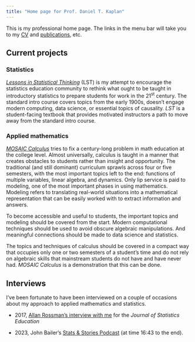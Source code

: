 ```yaml
---
title: "Home page for Prof. Daniel T. Kaplan"
---
```


This is my professional home page. The links in the menu bar will take you to my [CV](CV.html) and [publications](publications.html), etc.

## Current projects

### Statistics

[*Lessons in Statistical Thinking*](https://dtkaplan.github.io/Lessons-in-statistical-thinking) (LST) is my attempt to encourage the statistics education community to rethink what ought to be taught in introductory statistics to prepare students for work in the 21^st^ century. The standard intro course covers topics from the early 1900s, doesn't engage modern computing, data science, or essential topics of causality. *LST* is a student-facing textbook that provides motivated instructors a path to move away from the standard intro course. 

### Applied mathematics

[*MOSAIC Calculus*](https://www.mosaic-web.org/MOSAIC-Calculus/) tries to fix a century-long problem in math education at the college level. Almost universally, calculus is taught in a manner that creates obstacles to students rather than insight and opportunity. The traditional (and still dominant) curriculum sprawls across four or five semesters, with the most important topics left to the end: functions of multiple variables, linear algebra, and dynamics. Only lip service is paid to modeling, one of the most important phases in using mathematics. Modeling refers to translating real-world situations into a mathematical representation that can be easily worked with to extract information and answers.

To become accessible and useful to students, the important topics and modeling should be covered from the start. Modern computational techniques should be used to avoid obscure algebraic manipulations. And meaningful connections should be made to data science and statistics. 

The topics and techniques of calculus should be covered in a compact way that occupies only one or two semesters of a student's time and do not rely on algebraic skills that mainstream students do not have and have never had. *MOSAIC Calculus* is a demonstration that this can be done. 

## Interviews

I've been fortunate to have been interviewed on a couple of occasions about my approach to applied mathematics and statistics. 

- 2017, [Allan Rossman's interview with me](www/JSE-interview.pdf) for the *Journal of Statistics Education*

- 2023, John Bailer's [Stats & Stories Podcast](https://on.soundcloud.com/F9ZG7k7aDhyUQo1q7) (at time 16:43 to the end). 


